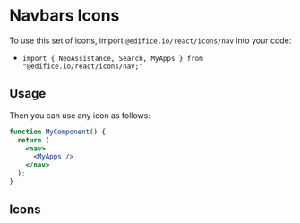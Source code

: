 

<Meta title="Design System/Icons/Nav Icons" />

# Navbars Icons

To use this set of icons, import `@edifice.io/react/icons/nav` into your code:

- `import { NeoAssistance, Search, MyApps } from "@edifice.io/react/icons/nav;"`

## Usage

Then you can use any icon as follows:

```jsx
function MyComponent() {
  return (
    <nav>
      <MyApps />
    </nav>
  );
}
```

## Icons

<Icons icons={icons} />
